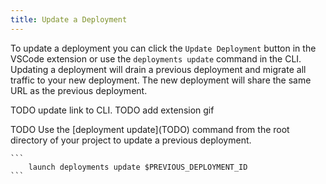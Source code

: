 ```yaml
---
title: Update a Deployment
---
```


To update a deployment you can click the `Update Deployment` button in the VSCode extension or use the `deployments update` command in the CLI. Updating a deployment will drain a previous deployment and migrate all traffic to your new deployment. The new deployment will share the same URL as the previous deployment.

TODO update link to CLI.
TODO add extension gif

<Tabs>
  <Tab title="VS Code Extension">
  TODO
  </Tab>
  <Tab title="CLI">
    Use the [deployment update](TODO) command from the root directory of your project to update a previous deployment.

    ```
        launch deployments update $PREVIOUS_DEPLOYMENT_ID
    ```
  </Tab>
</Tabs>